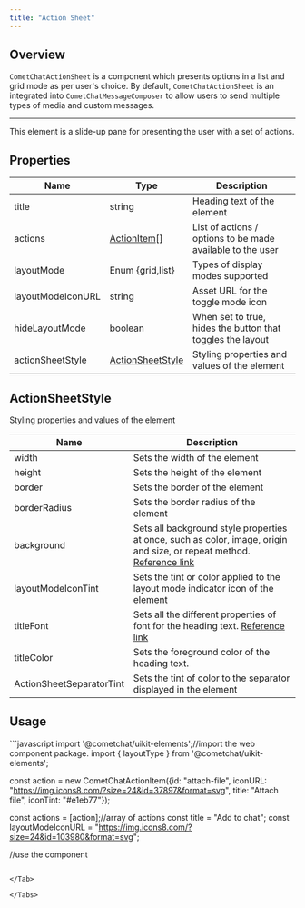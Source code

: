 ```yaml
---
title: "Action Sheet"
---
```




## Overview

`CometChatActionSheet` is a component which presents options in a list and grid mode as per user's choice. By default, `CometChatActionSheet` is an integrated into `CometChatMessageComposer` to allow users to send multiple types of media and custom messages.

***

This element is a slide-up pane for presenting the user with a set of actions.

## Properties

| Name              | Type                                                                    | Description                                                |
| ----------------- | ----------------------------------------------------------------------- | ---------------------------------------------------------- |
| title             | string                                                                  | Heading text of the element                                |
| actions           | [ActionItem](/docs/web-shared/actionitem)\[]                            | List of actions / options to be made available to the user |
| layoutMode        | Enum \{grid,list}                                                       | Types of display modes supported                           |
| layoutModeIconURL | string                                                                  | Asset URL for the toggle mode icon                         |
| hideLayoutMode    | boolean                                                                 | When set to true, hides the button that toggles the layout |
| actionSheetStyle  | [ActionSheetStyle](/docs/ui-kit/react/v4/action-sheet#actionsheetstyle) | Styling properties and values of the element               |

## ActionSheetStyle

Styling properties and values of the element

| Name                     | Description                                                                                                                                                                          |
| ------------------------ | ------------------------------------------------------------------------------------------------------------------------------------------------------------------------------------ |
| width                    | Sets the width of the element                                                                                                                                                        |
| height                   | Sets the height of the element                                                                                                                                                       |
| border                   | Sets the border of the element                                                                                                                                                       |
| borderRadius             | Sets the border radius of the element                                                                                                                                                |
| background               | Sets all background style properties at once, such as color, image, origin and size, or repeat method. [Reference link](https://developer.mozilla.org/en-US/docs/Web/CSS/background) |
| layoutModeIconTint       | Sets the tint or color applied to the layout mode indicator icon of the element                                                                                                      |
| titleFont                | Sets all the different properties of font for the heading text. [Reference link](https://developer.mozilla.org/en-US/docs/Web/CSS/font)                                              |
| titleColor               | Sets the foreground color of the heading text.                                                                                                                                       |
| ActionSheetSeparatorTint | Sets the tint of color to the separator displayed in the element                                                                                                                     |

## Usage

<Tabs>
<Tab title="JavaScript">
```javascript
import '@cometchat/uikit-elements';//import the web component package.
import { layoutType } from '@cometchat/uikit-elements';


const action = new CometChatActionItem({id: "attach-file", 
                                        iconURL: "https://img.icons8.com/?size=24&id=37897&format=svg", 
                                        title: "Attach file", 
                                        iconTint: "#e1eb77"});


const actions = [action];//array of actions
const title = "Add to chat";
const layoutModeIconURL = "https://img.icons8.com/?size=24&id=103980&format=svg";

//use the component
<cometchat-action-sheet 
actions={actions}
hideLayoutMode={false} 
layoutMode={layoutType.grid}
title={title}
layoutModeIconURL={layoutModeIconURL}>
</cometchat-action-sheet>
```

</Tab>

</Tabs>
